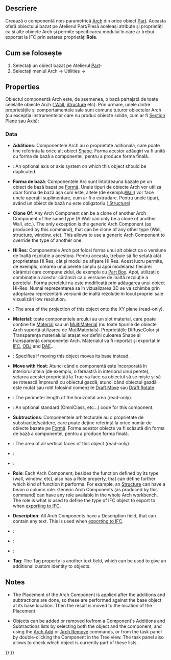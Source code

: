 <languages/>

<div class="mw-translate-fuzzy">
{{Docnav/ro
|[[Arch_Survey|Survey]]
|[[Arch_CloneComponent|Clone component]]
|[[Arch_Workbench|Arch]]
|IconL=Arch_Survey.svg
|IconC=Workbench_Arch.svg
|IconR=Arch_Component_Clone.svg
}}
</div>

{{VeryImportantMessage|THIS COMMAND IS PART OF THE INTEGRATED [[BIM_Workbench|BIM WORKBENCH]] IN V1.0<br>
This page has been updated for that version.}}

<div class="mw-translate-fuzzy">
{{GuiCommand/ro
|Name/ro=Arch Component
|Icon=Arch Component.svg‏‎
‏|MenuLocation=Arch → Utilities → Component‎‏‎
|Workbenches=[[Arch_Workbench/ro|Arch]]
|Shortcut={{KEY|C}} {{KEY|M}}
}}
</div>

<span id="Description"></span>
==Descriere==

<div class="mw-translate-fuzzy">
Creează o componentă non-parametrică [[Arch_Workbench | Arch]] din orice obiect [[Part_Workbench | Part]]. Aceasta oferă obiectului bazat pe Atelierul Part/Piesă aceleași atribute și proprietăți ca și alte obiecte Arch și permite specificarea modului în care ar trebui exportat la IFC prin setarea proprietății'''Role '''.
</div>

<span id="Usage"></span>
<div class="mw-translate-fuzzy">
== Cum se folosește ==
</div>

<div class="mw-translate-fuzzy">
# Selectați un obiect bazat pe Atelierul  [[Part_Workbench|Part]]-
# Selectați meniul  Arch → Utilities → {{KEY|[[Image:Arch Component.png|16px]] [[Arch Component|Component]]}}
</div>

==Properties==

<div class="mw-translate-fuzzy">
Obiectul componentă Arch este, de asemenea, o bază partajată de toate celelalte obiecte Arch ([[Arch Wall | Wall]], [[Arch Structure | Structure]] etc). Prin urmare, unele dintre proprietățile și comportamentele sale sunt comune tuturor obiectelor Arch (cu excepția instrumentelor care nu produc obiecte solide, cum ar fi  [[Arch SectionPlane|Section Plane]] sau [[Arch Axis|Axis]]):
</div>

===Data===

{{TitleProperty|Component}}

<div class="mw-translate-fuzzy">
* '''Additions''': Componentele Arch au o proprietate aditionala, care poate tine referinta la orice alt obiect [[Part_Workbench | Shape]]. Forma acestor adăugiri va fi unită cu forma de bază a componentei, pentru a produce forma finală.
</div>

* {{PropertyData|Axis|Link}}: An optional axis or axis system on which this object should be duplicated.

<div class="mw-translate-fuzzy">
* '''Forma de bază''': Componentele Arc sunt întotdeauna bazate pe un obiect de bază bazat pe [[Part_Workbench|Formă]]. Unele tipuri de obiecte Arch vor utiliza doar forma de bază așa cum este, altele (de exemplu[[Arch Wall|Wall]]) vor face unele operații suplimentare, cum ar fi o extrudare. Pentru unele tipuri, având un obiect de bază nu este obligatoriu ([[Arch Structure | Structure]])
</div>

<div class="mw-translate-fuzzy">
* '''Clone Of''': Any Arch Component can be a clone of another Arch Component of the same type (A Wall can only be a clone of another Wall, etc.). The only exception is the generic Arch Component (as produced by this command), that can be clone of any other type (Wall, structure, window, etc). This allows to use a generic Arch Component to override the type of another one.
</div>

<div class="mw-translate-fuzzy">
* '''Hi Res''': Componentele Arch pot folosi forma unui alt obiect ca o versiune de înaltă rezoluție a acestora. Pentru aceasta, trebuie să fie setată atât proprietatea Hi Res, cât și modul de afișare Hi Res. Acest lucru permite, de exemplu, crearea unui perete simplu și apoi modelarea fiecărei cărămizi care compune zidul, de exemplu cu [[Part Box | Part Box]]. Apoi, utilizați o combinație a acestor cărămizi ca o versiune de înaltă rezoluție a peretelui. Forma peretelui nu este modificată prin adăugarea unui obiect Hi-Res. Numai reprezentarea sa în vizualizarea 3D se va schimba prin adoptarea reprezentării versiunii de înaltă rezoluție în locul propriei sale vizualizări low resolution.
</div>

* {{PropertyData|Horizontal Area|Area}}: The area of the projection of this object onto the XY plane (read-only).

<div class="mw-translate-fuzzy">
* '''Material''': toate componentele arcului au un slot material, care poate conține fie [[Arch SetMaterial|Material]] sau un [[Arch MultiMaterial|MultiMaterial]] (nu toate tipurile de obiecte Arch suportă utilizarea de MutiMaterials).  Proprietățile DiffuseColor și Transparența materialului atașat vor defini culoarea Shape și transparența componentei Arch. Materialul va fi importat și exportat în [[Arch IFC|IFC]], [[Arch OBJ|OBJ]] and [[Arch DAE|DAE]]..
</div>

* {{PropertyData|Move Base|Bool}}: Specifies if moving this object moves its base instead.

<div class="mw-translate-fuzzy">
* '''Move with Host''': Atunci când o componentă este încorporată în interiorul alteia (de exemplu, o fereastră în interiorul unui perete), setarea acestei proprietăți la True va face ca obiectul să se miște și să se rotească împreună cu obiectul gazdă, atunci când obiectul gazdă este mutat sau rotit folosind comenzile  [[Draft Move|Draft Move]] sau [[Draft Rotate|Draft Rotate]].
</div>

* {{PropertyData|Perimeter Length|Length}}: The perimeter length of the horizontal area (read-only).

* {{PropertyData|Standard Code|String}}: An optional standard (OmniClass, etc...) code for this component.

<div class="mw-translate-fuzzy">
* ''' Subtractions ''': Componentele arhitecturale au o proprietate de substracție/scădere, care poate deține referință la orice număr de obiecte bazate pe [[Part_Workbench|Formă]]. Forma acestor obiecte va fi scăzută din forma de bază a componentei, pentru a produce forma finală.
</div>

* {{PropertyData|Vertical Area|Area}}: The area of all vertical faces of this object (read-only).

{{TitleProperty|IFC}}

* {{PropertyData|Ifc Data|Map|Hidden}}:

* {{PropertyData|Ifc Properties|Map|Hidden}}:

<div class="mw-translate-fuzzy">
* '''Role''': Each Arch Component, besides the function defined by its type (wall, window, etc), also has a Role property, that can define further which kind of function it performs. For example, an [[Arch Structure|Structure]] can have a beam o column role. Generic Arch Components (as produced by this command) can have any role available in the whole Arch workbench. The role is what is used to define the type of IFC object to export to when [[Arch IFC|exporting to IFC]].
</div>

{{TitleProperty|IFC Attributes}}

<div class="mw-translate-fuzzy">
* '''Description''': All Arch Components have a Description field, that can contain any text. This is used when [[Arch IFC|exporting to IFC]].
</div>

* {{PropertyData|Global Id|String}}:

* {{PropertyData|Object Type|String}}:

* {{PropertyData|Predefined Type|Enumeration}}:

<div class="mw-translate-fuzzy">
* '''Tag''': The Tag property is another text field, which can be used to give an additional custom identity to objects.
</div>

==Notes==

<div class="mw-translate-fuzzy">
* The Placement of the Arch Component is applied after the additions and subtractions are done, so these are performed against the base object at its base location. Then the result is moved to the location of the Placement
</div>

<div class="mw-translate-fuzzy">
* Objects can be added or removed to/from a Component's Additions and Subtractions lists by selecting both the object and the component, and using the [[Arch Add|Arch Add]] or [[Arch Remove|Arch Remove]] commands, or from the task panel by double-clicking the Component in the Tree view. The task panel also allows to check which object is currently part of these lists.
</div>


<div class="mw-translate-fuzzy">
{{Docnav/ro
|[[Arch_Survey|Survey]]
|[[Arch_CloneComponent|Clone component]]
|[[Arch_Workbench|Arch]]
|IconL=Arch_Survey.svg
|IconC=Workbench_Arch.svg
|IconR=Arch_Component_Clone.svg
}}
</div>

{{BIM_Tools_navi{{#translation:}}}}
{{Userdocnavi{{#translation:}}}}